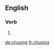==English==

===Verb===
{{head|en|present participle}}

# {{present participle of|chuse|lang=en}}

[[de:chusing]]
[[fr:chusing]]